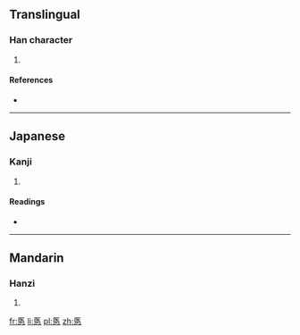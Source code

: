 ==Translingual==

===Han character===
{{Han char|rn=61|rad=心|as=07|sn=11|four=|canj=尸大心 (SKP)|ids=⿱[[医]][[心]]}}

# {{defn|Han|sort=心07}}

====References====
* {{Han ref|kx=0387.250|dkj=10666|dj=0720.070|hdz=42300.030|uh=6098|ud=24728}}

----

==Japanese==

===Kanji===
{{ja-kanji|grade=|rs=心07}}

# {{defn|lang=ja|sort=心07}}

====Readings====
* {{ja-readings|on=[[い]] (i), [[えい]] (ei)|kun=[[つまびらか]] (tsumabiraka), [[うやうやしい]] (uyauyashii)}}

----

==Mandarin==

===Hanzi===
{{cmn-hanzi|pin=[[huī]] ([[hui1]]), [[lǐ]] ([[li3]]), [[yī]] ([[yi1]])|wg=hui<sup>1</sup>, li<sup>3</sup>, i<sup>1</sup>}}

# {{defn|lang=cmn|sort=心07}}

[[fr:悘]]
[[li:悘]]
[[pl:悘]]
[[zh:悘]]